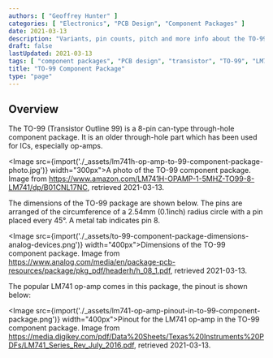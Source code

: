 ```yaml
---
authors: [ "Geoffrey Hunter" ]
categories: [ "Electronics", "PCB Design", "Component Packages" ]
date: 2021-03-13
description: "Variants, pin counts, pitch and more info about the TO-99 component package."
draft: false
lastUpdated: 2021-03-13
tags: [ "component packages", "PCB design", "transistor", "TO-99", "LM741", "op-amp" ]
title: "TO-99 Component Package"
type: "page"
---
```



## Overview

The TO-99 (Transistor Outline 99) is a 8-pin can-type through-hole component package. It is an older through-hole part which has been used for ICs, especially op-amps.

<Image src={import('./_assets/lm741h-op-amp-to-99-component-package-photo.jpg')} width="300px">A photo of the TO-99 component package. Image from https://www.amazon.com/LM741H-OPAMP-1-5MHZ-TO99-8-LM741/dp/B01CNL17NC, retrieved 2021-03-13.</Image>

The dimensions of the TO-99 package are shown below. The pins are arranged of the circumference of a 2.54mm (0.1inch) radius circle with a pin placed every 45°. A metal tab indicates pin 8.

<Image src={import('./_assets/to-99-component-package-dimensions-analog-devices.png')} width="400px">Dimensions of the TO-99 component package. Image from https://www.analog.com/media/en/package-pcb-resources/package/pkg_pdf/headerh/h_08_1.pdf, retrieved 2021-03-13.</Image>

The popular LM741 op-amp comes in this package, the pinout is shown below:

<Image src={import('./_assets/lm741-op-amp-pinout-in-to-99-component-package.png')} width="400px">Pinout for the LM741 op-amp in the TO-99 component package. Image from https://media.digikey.com/pdf/Data%20Sheets/Texas%20Instruments%20PDFs/LM741_Series_Rev_July_2016.pdf, retrieved 2021-03-13.</Image>
